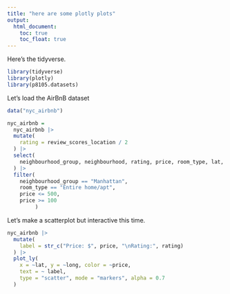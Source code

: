 ```yaml
---
title: "here are some plotly plots"
output: 
  html_document:
    toc: true
    toc_float: true
---
```


Here's the tidyverse.
```r
library(tidyverse)
library(plotly)
library(p8105.datasets)
```

Let's load the AirBnB dataset

```r
data("nyc_airbnb")

nyc_airbnb = 
  nyc_airbnb |>  
  mutate(
    rating = review_scores_location / 2
  ) |> 
  select(
    neighbourhood_group, neighbourhood, rating, price, room_type, lat, long
  ) |> 
  filter(
    neighbourhood_group == "Manhattan",
    room_type == "Entire home/apt",
    price <= 500,
    price >= 100
         )
```

Let's make a scatterplot but interactive this time. 

```r
nyc_airbnb |> 
  mutate(
    label = str_c("Price: $", price, "\nRating:", rating) 
  ) |> 
  plot_ly(
    x = ~lat, y = ~long, color = ~price,
    text = ~ label,
    type = "scatter", mode = "markers", alpha = 0.7
  )
```
